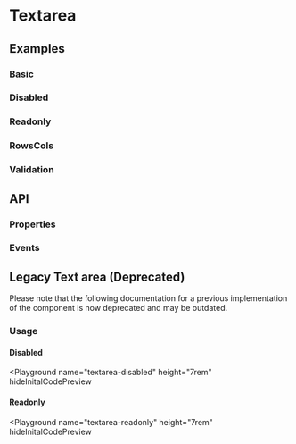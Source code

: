 
# Textarea

<Tags />

## Examples

### Basic

<Playground name="textarea-field"></Playground>

### Disabled

<Playground name="textarea-field-disabled"></Playground>

### Readonly

<Playground name="textarea-field-readonly"></Playground>

### RowsCols

<Playground name="textarea-field-rows-cols" height="10rem"></Playground>

### Validation

<Playground name="textarea-field-validation" height="30rem"></Playground>

## API

### Properties

<Props />

### Events

<Events />

<Tags />

## Legacy Text area (Deprecated)

<Admonition type="tip" icon="💡" title="Legacy documentation">
  Please note that the following documentation for a previous implementation of
  the component is now deprecated and may be outdated.
</Admonition>

### Usage

<Playground name="textarea" height="7rem"></Playground>

#### Disabled

<Playground
  name="textarea-disabled"
  height="7rem"
  hideInitalCodePreview
></Playground>

#### Readonly

<Playground
  name="textarea-readonly"
  height="7rem"
  hideInitalCodePreview
></Playground>
